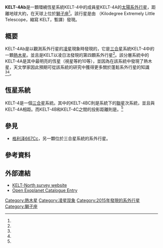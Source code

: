 {{Planetbox begin
| name = KELT-4Ab
}}
{{Planetbox star 
| star = [[KELT-4A|KELT-4A]] 
| constell = [[獅子座|獅子座]]
| RA = {{RA|10|28|15.011}}
| DEC = {{DEC|+25|34|23.5}}  
| dist_ly = 685 ± 33<ref name="OEC-KELT4Ab"/>
| dist_pc = 210 ± 10<ref name="OEC-KELT4Ab"/>
| class =  F
}} 
{{Planetbox orbit 
| semimajor =  	0.04321 ± 0.00085<ref name="EPE-KELT4Ab"/>
| eccentricity = 0.03 ± 0.021<ref name="EPE-KELT4Ab"/>
| period = 2.9895933 (± 4.9e-06)<ref name="EPE-KELT4Ab"/>
| inclination =  83.11 ± 0.057<ref name="EPE-KELT4Ab"/>
| ang_dist = 
| arg_peri = 
| t_peri = 
| semi-amp =  
}}
{{Planetbox character 
| mass = 0.878 ± 0.07<ref name="EPE-KELT4Ab"/>
| radius = 1.706 ± 0.085<ref name="EPE-KELT4Ab"/>
| density = 
| gravity = 
| gravity_earth = 
}} 
{{Planetbox discovery 
| discovery_date = 2015<ref name="Eastman2016"/>
| discoverers = KELT-North
| discovery_method = [[凌日法|凌日法]]
| discovery_location = {{flag|United States}}
| discovery_status = Published
}}
{{Planetbox end}}

'''KELT-4Ab'''是一顆環繞恆星系統KELT-4中的成員星KELT-4A的[[太陽系外行星|太陽系外行星]]，距離地球大約{{convert|685|ly|pc|abbr=on|lk=yes}}，在天球上位於[[獅子座|獅子座]]<ref name="OEC-KELT4Ab"/>。該行星是由{{link-en|千度極小望遠鏡巡天|Kilodegree Extremely Little Telescope}} （Kilodegree Extremely Little Telescope，縮寫 KELT，暫譯）發現。

==概要==
KELT-4Ab是以觀測系外行星的[[凌_(天體)|凌星]]現象時發現的，它是[[恆星系統#三合星|三合星]]系統KELT-4中的一顆[[熱木星|熱木星]]。並且是KELT以凌日法發現的第四顆系外行星<ref name="Phys-2016" />。該分層系統中的KELT-4A是其中最明亮的恆星（視星等約10等），並因為在該系統中發現了熱木星，天文學家因此預期可從該系統的研究中獲得更多關於蓬鬆系外行星的知識<ref name="Eastman2016" /><ref name="SA-2016" />。

==恆星系統==
KELT-4是一個[[恆星系統#三合星|三合星]]系統。其中的KELT-4BC則是系統下的[[聯星|聯星]]次系統，並且與KELT-4A相距{{convert|328|±|16|AU|km|abbr=on|lk=on}}。而KELT-4B和KELT-4C之間的投影距離則是{{convert|10.30|±|0.74|AU|km|abbr=on}}。<ref name="Eastman2016" />

== 參見 ==
* [[格利泽667Cc|格利泽667Cc]]，另一顆位於三合星系統的系外行星。

== 參考資料 ==
{{Reflist|refs=

<ref name="Eastman2016">{{cite journal | title=KELT-4Ab: An Inflated Hot Jupiter Transiting The Bright (V ~ 10) Component Of A Hiearchical Triple | url=http://iopscience.iop.org/article/10.3847/0004-6256/151/2/45/meta;jsessionid=3C8EB1672EAB4A9AAB6575A5FF6A2A8D.c1 | last1=Eastman | first1=Jason D. | last2=Beatty | first2=Thomas G. | display-authors=1 | journal=The Astrophysical Journal | volume=151 | issue=2 | year=2016 | arxiv=1510.00015 | bibcode= | doi=10.3847/0004-6256/151/2/45 | access-date=2016-04-12 | archive-date=2019-12-28 | archive-url=https://web.archive.org/web/20191228202515/https://iopscience.iop.org/article/10.3847/0004-6256/151/2/45/meta;jsessionid%3D3C8EB1672EAB4A9AAB6575A5FF6A2A8D.c1 | dead-url=no }}</ref>
<ref name="OEC-KELT4Ab">{{cite web |url=http://www.openexoplanetcatalogue.com/planet/KELT-4A%20b/ |title=Planet KELT-4A b |accessdate=2016-04-02 |work=Open Exoplanet Catalogue |publisher= |date= |archive-date=2017-12-29 |archive-url=https://web.archive.org/web/20171229052408/http://www.openexoplanetcatalogue.com/planet/KELT-4A%20b/ |dead-url=no }}</ref>
<ref name="EPE-KELT4Ab">{{cite web |url=http://exoplanet.eu/catalog/kelt-4a_b/ |title=Planet KELT-4A b |accessdate=2016-04-02 |work=The Extrasolar Planets Encyclopaedia |publisher= |date= |deadurl=yes |archiveurl=https://web.archive.org/web/20160416080708/http://exoplanet.eu/catalog/kelt-4a_b/ |archivedate=2016-04-16 }}</ref>
<ref name="SA-2016">{{cite web | url=http://www.scientificamerican.com/article/new-alien-planet-boasts-rare-triple-suns/ | title=New Alien Planet Boasts Rare Triple Suns | author=Nola Taylor Redd | date=31 March 2016 | access-date=2 April 2016 | archive-date=2020-11-08 | archive-url=https://web.archive.org/web/20201108093813/http://www.scientificamerican.com/article/new-alien-planet-boasts-rare-triple-suns/ | dead-url=no }}</ref>
<ref name="Phys-2016">{{cite web|author1=Bob Yirka|title=Planet with triple-star system found|url=http://phys.org/news/2016-04-planet-triple-star.html|website=Phys.org|accessdate=3 April 2016|date=1 April 2016|archive-date=2020-11-08|archive-url=https://web.archive.org/web/20201108124917/https://phys.org/news/2016-04-planet-triple-star.html|dead-url=no}}</ref>

}}

== 外部連結 ==
* [http://www.astronomy.ohio-state.edu/keltnorth/ KELT-North survey website] {{Wayback|url=http://www.astronomy.ohio-state.edu/keltnorth/ |date=20190124172930 }}
* [http://www.openexoplanetcatalogue.com/planet/KELT-4A%20b/ Open Exoplanet Catalogue Entry]{{Wayback|url=http://www.openexoplanetcatalogue.com/planet/KELT-4A%20b/ |date=20171229052408 }}

[[Category:熱木星|Category:熱木星]]
[[Category:凌星现象|Category:凌星现象]]
[[Category:2015年發現的系外行星|Category:2015年發現的系外行星]]
[[Category:獅子座|Category:獅子座]]